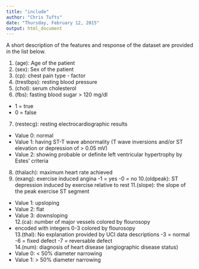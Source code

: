 ```yaml
---
title: "include"
author: "Chris Tufts"
date: "Thursday, February 12, 2015"
output: html_document
---
```


A short description of the features and response of the dataset are provided in the list below. 

1. (age): Age of the patient
2. (sex): Sex of the patient
3. (cp):  chest pain type - factor    
4. (trestbps):  resting blood pressure 
5. (chol):  serum cholesterol 
6. (fbs): fasting blood sugar > 120 mg/dl  
  - 1 = true
  - 0 = false
7. (restecg): resting electrocardiographic results
  - Value 0: normal
  - Value 1: having ST-T wave abnormality (T wave inversions and/or ST 
                                           elevation or depression of > 0.05 mV)
  - Value 2: showing probable or definite left ventricular hypertrophy
                       by Estes' criteria
8. (thalach): maximum heart rate achieved
9. (exang): exercise induced angina
  -1 = yes
  -0 = no
10.(oldpeak): ST depression induced by exercise relative to rest
11.(slope): the slope of the peak exercise ST segment
  - Value 1: upsloping
  - Value 2: flat
  - Value 3: downsloping     
12.(ca): number of major vessels colored by flourosopy
  - encoded with integers 0-3 colored by flourosopy   
13.(thal): No explanation provided by UCI data descriptions
  -3 = normal
  -6 = fixed defect
  -7 = reversable defect     
14.(num):  diagnosis of heart disease (angiographic disease status)
  - Value 0: < 50% diameter narrowing
  - Value 1: > 50% diameter narrowing
